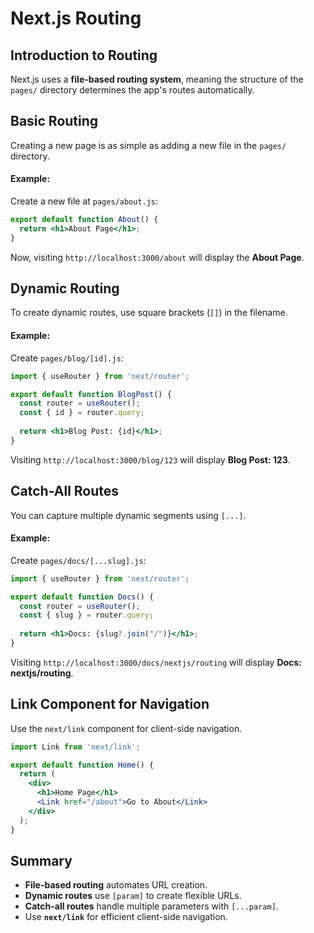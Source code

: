 # Next.js Routing

## Introduction to Routing

Next.js uses a **file-based routing system**, meaning the structure of the `pages/` directory determines the app's routes automatically.

## Basic Routing

Creating a new page is as simple as adding a new file in the `pages/` directory.

#### Example:
Create a new file at `pages/about.js`:

```jsx
export default function About() {
  return <h1>About Page</h1>;
}
```

Now, visiting `http://localhost:3000/about` will display the **About Page**.

## Dynamic Routing

To create dynamic routes, use square brackets (`[]`) in the filename.

#### Example:
Create `pages/blog/[id].js`:

```jsx
import { useRouter } from 'next/router';

export default function BlogPost() {
  const router = useRouter();
  const { id } = router.query;
  
  return <h1>Blog Post: {id}</h1>;
}
```

Visiting `http://localhost:3000/blog/123` will display **Blog Post: 123**.

## Catch-All Routes

You can capture multiple dynamic segments using `[...]`.

#### Example:
Create `pages/docs/[...slug].js`:

```jsx
import { useRouter } from 'next/router';

export default function Docs() {
  const router = useRouter();
  const { slug } = router.query;
  
  return <h1>Docs: {slug?.join("/")}</h1>;
}
```

Visiting `http://localhost:3000/docs/nextjs/routing` will display **Docs: nextjs/routing**.

## Link Component for Navigation

Use the `next/link` component for client-side navigation.

```jsx
import Link from 'next/link';

export default function Home() {
  return (
    <div>
      <h1>Home Page</h1>
      <Link href="/about">Go to About</Link>
    </div>
  );
}
```

## Summary

- **File-based routing** automates URL creation.
- **Dynamic routes** use `[param]` to create flexible URLs.
- **Catch-all routes** handle multiple parameters with `[...param]`.
- Use **`next/link`** for efficient client-side navigation.